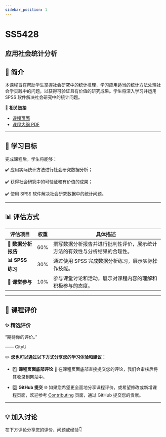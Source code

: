 ```yaml
---
sidebar_position: 1
---
```


# SS5428
## 应用社会统计分析

## **📘 简介**
本课程旨在帮助学生掌握社会研究中的统计推理，学习应用适当的统计方法处理社会学实践中的问题，以获得可验证且有价值的研究成果。学生将深入学习并运用 SPSS 软件解决社会研究中的统计问题。

🔗 **相关链接**
- [课程页面](https://www.cityu.edu.hk/catalogue/pg/202526/course/SS5428.htm)
- [课程大纲 PDF](https://www.cityu.edu.hk/catalogue/pg/202526/course/SS5428.pdf)

---

## **🎯 学习目标**

完成课程后，学生将能够：

✔️ 应用实际统计方法进行社会研究数据分析；

✔️ 获得社会研究中的可验证和有价值的成果；

✔️ 使用 SPSS 软件解决社会研究数据中的统计问题。

---

## **📊 评估方式**

| **评估项目**             | **权重** | **具体描述**                                                                                       |
|------------------------|---------|---------------------------------------------------------------------------------------------------|
| **📄 数据分析报告**       | 60%     | 撰写数据分析报告并进行批判性评价，展示统计方法的有效性与分析结果的合理性。                                             |
| **📊 SPSS 练习**         | 30%     | 通过使用 SPSS 完成数据分析练习，展示实际操作技能。                                                        |
| **💬 课堂参与**          | 10%     | 参与课堂讨论和活动，展示对课程内容的理解和积极参与的态度。                                                   |

---

## **💬 课程评价**

### ✨ **精选评价**
<div className={commentStyles.commentBox}>
    <p className={commentStyles.commentText}>
        “期待你的评价。”
    </p>
    <p className={commentStyles.commentAuthor}>—— CityU</p>
</div>

✏️ **您也可以通过以下方式分享您的学习体验和建议：**

- 1️⃣ **课程页面底部评论**
💬 在课程页面底部直接提交您的评论，我们会审核后将其收录到网站中。

- 2️⃣ **GitHub 提交**
🌐 如果您希望更全面地分享课程评价，或希望修改或新增课程页面，欢迎参考 [Contributing](/contributing) 页面，通过 GitHub 提交您的贡献。

---

## **💡 加入讨论**

在下方评论分享您的评价、问题或经验👇
<Utterances />
